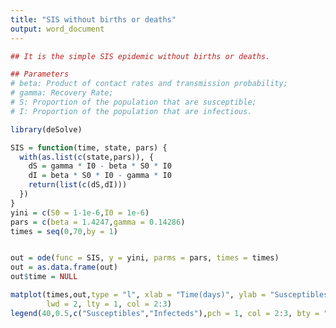 ```yaml
---
title: "SIS without births or deaths"
output: word_document
---
```

```r
## It is the simple SIS epidemic without births or deaths. 

## Parameters
# beta: Product of contact rates and transmission probability;
# gamma: Recovery Rate;
# S: Proportion of the population that are susceptible;
# I: Proportion of the population that are infectious.

library(deSolve)

SIS = function(time, state, pars) {
  with(as.list(c(state,pars)), {
    dS = gamma * I0 - beta * S0 * I0
    dI = beta * S0 * I0 - gamma * I0
    return(list(c(dS,dI)))
  })
}
yini = c(S0 = 1-1e-6,I0 = 1e-6)
pars = c(beta = 1.4247,gamma = 0.14286)                                                         
times = seq(0,70,by = 1)


out = ode(func = SIS, y = yini, parms = pars, times = times)
out = as.data.frame(out)
out$time = NULL

matplot(times,out,type = "l", xlab = "Time(days)", ylab = "Susceptibles and Infectious", main = "SIS Model",
        lwd = 2, lty = 1, col = 2:3)
legend(40,0.5,c("Susceptibles","Infecteds"),pch = 1, col = 2:3, bty = "n")
```

